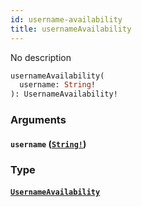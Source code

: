 ```yaml
---
id: username-availability
title: usernameAvailability
---
```


No description

```graphql
usernameAvailability(
  username: String!
): UsernameAvailability!

```

### Arguments

#### `username` ([`String!`](/docs/graphql/scalars/string))

### Type

#### [`UsernameAvailability`](/docs/graphql/objects/username-availability)
